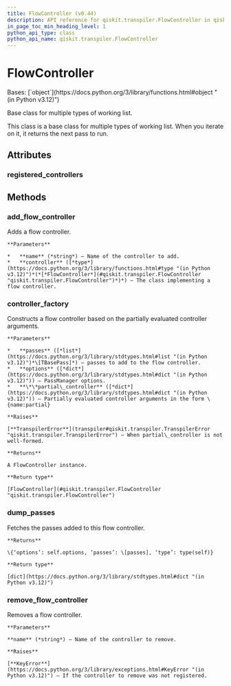 ```yaml
---
title: FlowController (v0.44)
description: API reference for qiskit.transpiler.FlowController in qiskit v0.44
in_page_toc_min_heading_level: 1
python_api_type: class
python_api_name: qiskit.transpiler.FlowController
---
```


# FlowController

<Class id="qiskit.transpiler.FlowController" isDedicatedPage={true} github="https://github.com/qiskit/qiskit/tree/stable/0.25/qiskit/transpiler/runningpassmanager.py" signature="qiskit.transpiler.FlowController(passes, options, **partial_controller)" modifiers="class">
  Bases: [`object`](https://docs.python.org/3/library/functions.html#object "(in Python v3.12)")

  Base class for multiple types of working list.

  This class is a base class for multiple types of working list. When you iterate on it, it returns the next pass to run.

  ## Attributes

  ### registered\_controllers

  <Attribute id="qiskit.transpiler.FlowController.registered_controllers" attributeValue="{'condition': <class 'qiskit.transpiler.runningpassmanager.ConditionalController'>, 'do_while': <class 'qiskit.transpiler.runningpassmanager.DoWhileController'>}" />

  ## Methods

  ### add\_flow\_controller

  <Function id="qiskit.transpiler.FlowController.add_flow_controller" signature="add_flow_controller(name, controller)" modifiers="classmethod">
    Adds a flow controller.

    **Parameters**

    *   **name** (*string*) – Name of the controller to add.
    *   **controller** ([*type*](https://docs.python.org/3/library/functions.html#type "(in Python v3.12)")*(*[*FlowController*](#qiskit.transpiler.FlowController "qiskit.transpiler.FlowController")*)*) – The class implementing a flow controller.
  </Function>

  ### controller\_factory

  <Function id="qiskit.transpiler.FlowController.controller_factory" signature="controller_factory(passes, options, **partial_controller)" modifiers="classmethod">
    Constructs a flow controller based on the partially evaluated controller arguments.

    **Parameters**

    *   **passes** ([*list*](https://docs.python.org/3/library/stdtypes.html#list "(in Python v3.12)")*\[TBasePass]*) – passes to add to the flow controller.
    *   **options** ([*dict*](https://docs.python.org/3/library/stdtypes.html#dict "(in Python v3.12)")) – PassManager options.
    *   **\*\*partial\_controller** ([*dict*](https://docs.python.org/3/library/stdtypes.html#dict "(in Python v3.12)")) – Partially evaluated controller arguments in the form \{name:partial}

    **Raises**

    [**TranspilerError**](transpiler#qiskit.transpiler.TranspilerError "qiskit.transpiler.TranspilerError") – When partial\_controller is not well-formed.

    **Returns**

    A FlowController instance.

    **Return type**

    [FlowController](#qiskit.transpiler.FlowController "qiskit.transpiler.FlowController")
  </Function>

  ### dump\_passes

  <Function id="qiskit.transpiler.FlowController.dump_passes" signature="dump_passes()">
    Fetches the passes added to this flow controller.

    **Returns**

    \{‘options’: self.options, ‘passes’: \[passes], ‘type’: type(self)}

    **Return type**

    [dict](https://docs.python.org/3/library/stdtypes.html#dict "(in Python v3.12)")
  </Function>

  ### remove\_flow\_controller

  <Function id="qiskit.transpiler.FlowController.remove_flow_controller" signature="remove_flow_controller(name)" modifiers="classmethod">
    Removes a flow controller.

    **Parameters**

    **name** (*string*) – Name of the controller to remove.

    **Raises**

    [**KeyError**](https://docs.python.org/3/library/exceptions.html#KeyError "(in Python v3.12)") – If the controller to remove was not registered.
  </Function>
</Class>


